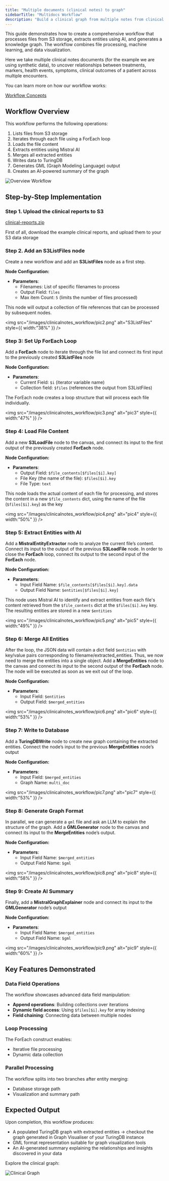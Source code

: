 ```yaml
---
title: "Multiple documents (clinical notes) to graph"
sidebarTitle: "Multidocs Workflow"
description: "Build a clinical graph from multiple notes from clinical encounters"
---
```


This guide demonstrates how to create a comprehensive workflow that processes files from S3 storage, extracts entities using AI, and generates a knowledge graph. The workflow combines file processing, machine learning, and data visualization.

Here we take multiple clinical notes documents (for the example we are using synthetic data), to uncover relationships between treatments, markers, health events, symptoms, clinical outcomes of a patient across multiple encounters.

You can learn more on how our workflow works:

[Workflow Concepts](/workflows/workflow_concepts)

## Workflow Overview

This workflow performs the following operations:

1. Lists files from S3 storage
2. Iterates through each file using a ForEach loop
3. Loads the file content
4. Extracts entities using Mistral AI
5. Merges all extracted entities
6. Writes data to TuringDB
7. Generates GML (Graph Modeling Language) output
8. Creates an AI-powered summary of the graph

![Overview Workflow](/images/clinicalnotes_workflow/pic1.png)

## Step-by-Step Implementation

### Step 1. Upload the clinical reports to S3

[clinical-reports.zip](https://drive.google.com/file/d/1s63ymOBMwBs0IrG1wZvFRmkStmTruAIg/view?usp=sharing)

First of all, download the example clinical reports, and upload them to your S3 data storage

### Step 2. Add an S3ListFiles node

Create a new workflow and add an **S3ListFiles** node as a first step.

**Node Configuration:**

- **Parameters**:
  - Filenames: List of specific filenames to process
  - Output Field: `files`
  - Max item Count: `5` (limits the number of files processed)

This node will output a collection of file references that can be processed by subsequent nodes.

<img
  src="/images/clinicalnotes_workflow/pic2.png"
  alt="S3ListFiles"
  style={{ width:"38%" }}
/>

### Step 3: Set Up ForEach Loop

Add a **ForEach** node to iterate through the file list and connect its first input to the previously created **S3ListFiles** node

**Node Configuration:**

- **Parameters**:
  - Current Field: `$i` (iterator variable name)
  - Collection field: `$files` (references the output from S3ListFiles)

The ForEach node creates a loop structure that will process each file individually.

<img
  src="/images/clinicalnotes_workflow/pic3.png"
  alt="pic3"
  style={{ width:"47%" }}
/>

### Step 4: Load File Content

Add a new **S3LoadFile** node to the canvas, and connect its input to the first output of the previously created **ForEach** node.

**Node Configuration:**

- **Parameters**:
  - Output Field: `$file_contents[$files[$i].key]`
  - File Key (the name of the file): `$files[$i].key`
  - File Type: `text`

This node loads the actual content of each file for processing, and stores the content in a new `$file_contents` dict, using the name of the file (`$files[$i].key`) as the key

<img
  src="/images/clinicalnotes_workflow/pic4.png"
  alt="pic4"
  style={{ width:"50%" }}
/>

### Step 5: Extract Entities with AI

Add a **MistralEntityExtractor** node to analyze the current file’s content. Connect its input to the output of the previous **S3LoadFile** node. In order to close the **ForEach** loop, connect its output to the second input of the **ForEach** node.

**Node Configuration:**

- **Parameters**:
  - Input Field Name: `$file_contents[$files[$i].key].data`
  - Output Field Name: `$entities[$files[$i].key]`

This node uses Mistral AI to identify and extract entities from each file's content retrieved from the `$file_contents` dict at the `$files[$i].key` key. The resulting entities are stored in a new `$entities`

<img
  src="/images/clinicalnotes_workflow/pic5.png"
  alt="pic5"
  style={{ width:"49%" }}
/>

### Step 6: Merge All Entities

After the loop, the JSON data will contain a dict field `$entities` with key/value pairs corresponding to filename/extracted_entities. Thus, we now need to merge the entities into a single object. Add a **MergeEntities** node to the canvas and connect its input to the second output of the **ForEach** node. The node will be executed as soon as we exit out of the loop.

**Node Configuration:**

- **Parameters**:
  - Input Field: `$entities`
  - Output Field: `$merged_entities`

<img
  src="/images/clinicalnotes_workflow/pic6.png"
  alt="pic6"
  style={{ width:"53%" }}
/>

### Step 7: Write to Database

Add a **TuringDBWrite** node to create new graph containing the extracted entities. Connect the node’s input to the previous **MergeEntities** node’s output

**Node Configuration:**

- **Parameters**:
  - Input Field: `$merged_entities`
  - Graph Name: `multi_doc`

<img
  src="/images/clinicalnotes_workflow/pic7.png"
  alt="pic7"
  style={{ width:"53%" }}
/>

### Step 8: Generate Graph Format

In parallel, we can generate a `gml` file and ask an LLM to explain the structure of the graph. Add a **GMLGenerator** node to the canvas and connect its input to the **MergeEntities** node’s output.

**Node Configuration:**

- **Parameters**:
  - Input Field Name: `$merged_entities`
  - Output Field Name: `$gml`

<img
  src="/images/clinicalnotes_workflow/pic8.png"
  alt="pic8"
  style={{ width:"58%" }}
/>

### Step 9: Create AI Summary

Finally, add a **MistralGraphExplainer** node and connect its input to the **GMLGenerator** node’s output

**Node Configuration:**

- **Parameters**:
  - Input Field Name: `$merged_entities`
  - Output Field Name: `$gml`

<img
  src="/images/clinicalnotes_workflow/pic9.png"
  alt="pic9"
  style={{ width:"60%" }}
/>

## Key Features Demonstrated

### Data Field Operations

The workflow showcases advanced data field manipulation:

- **Append operations**: Building collections over iterations
- **Dynamic field access**: Using `$files[$i].key` for array indexing
- **Field chaining**: Connecting data between multiple nodes

### Loop Processing

The ForEach construct enables:

- Iterative file processing
- Dynamic data collection

### Parallel Processing

The workflow splits into two branches after entity merging:

- Database storage path
- Visualization and summary path

## Expected Output

Upon completion, this workflow produces:

- A populated TuringDB graph with extracted entities -\> checkout the graph generated in Graph Visualiser of your TuringDB instance
- GML format representation suitable for graph visualization tools
- An AI-generated summary explaining the relationships and insights discovered in your data

Explore the clinical graph:

![Clinical Graph](/images/clinical_graph.png)